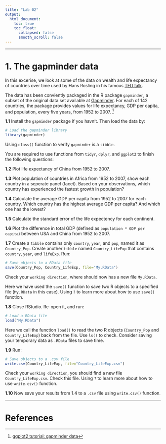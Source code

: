 ```yaml
---
title: "Lab 02"
output:
  html_document:
    toc: true
    toc_float:
      collapsed: false
      smooth_scroll: false
---
```


***

# 1. The gapminder data

In this excerise, we look at some of the data on wealth and life expectancy of countries over time used by Hans Rosling in his famous [TED talk](https://www.ted.com/talks/hans_rosling_the_best_stats_you_ve_ever_seen). 

The data has been conviently packaged in the R package `gapminder`, a subset of the original data set available at [Gapminder](https://www.gapminder.org/). For each of 142 countries, the package provides values for life expectancy, GDP per capita, and population, every five years, from 1952 to 2007. [^1]

[^1]: [ggplot2 tutorial: gapminder data](http://euclid.psych.yorku.ca/www/psy6135/tutorials/gapminder.html)

**1.1** Install the `gapminder` package if you havn't. Then load the data by:
```r
# Load the gapminder library
library(gapminder)
```
Using `class()` function to verify `gapminder` is a `tibble`.

You are required to use functions from `tidyr`, `dplyr`, and `ggplot2` to finish the following questions:

**1.2** Plot life expectancy of China from 1952 to 2007.

**1.3** Plot population of countries in Africa from 1952 to 2007, show each country in a seperate panel (facet). Based on your observations, which country has experienced the fastest growth in population?

**1.4** Calculate the average GDP per capita from 1952 to 2007 for each country. Which country has the highest average GDP per capita? And which one has the lowest?

**1.5** Calculate the standard error of the life expectency for each continent.

**1.6** Plot the difference in total GDP (defined as `population * GDP per capita`) between USA and China from 1952 to 2007.

**1.7** Create a `tibble` contains only `country`, `year`, and `pop`, named it as `Country_Pop`. Create another `tibble` named `Country_LifeExp` that contains `country`, `year`, and `lifeExp`. Run:
```r
# Save objects to a RData file
save(Country_Pop, Country_LifeExp, file="My.RData")
```
Check your `working direction`, where should now has a new file `My.RData`. 

Here we have used the `save()` function to save two R objects to a specified file (`My.RData` in this case). Using `?` to learn more about how to use `save()` function. 

**1.8** Close RStudio. Re-open it, and run:
```r
# Load a RData file
load("My.RData")
```
Here we call the function `load()` to read the two R objects (`Country_Pop` and `Country_LifeExp`) back from the file. Use `ls()` to check. Consider saving your temporary data as `.RData` files to save time.

**1.9** Run:
```r
# Save objects to a .csv file
write.csv(Country_LifeExp, file="Country_LifeExp.csv")
```
Check your `working direction`, you should find a new file `Country_LifeExp.csv`. Check this file. Using `?` to learn more about how to use `write.csv()` function. 

**1.10** Now save your results from 1.4 to a `.csv` file using `write.csv()` function. 

***

# References  
